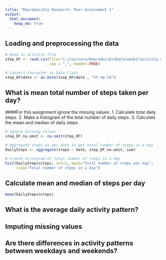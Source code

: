 ```yaml
---
title: "Reproducible Research: Peer Assessment 1"
output: 
  html_document:
    keep_md: true
---
```


## Loading and preprocessing the data
```r

# Read in activity file
step_DF <- read.csv(file="c:/coursera/ReproducibleData/week2/activity.csv",
                    sep = ",", header=TRUE)

# Convert character to Date Class
step_DF$date <- as.Date(step_DF$date , "%Y-%m-%d")
```
## What is mean total number of steps taken per day?
####For this assignment ignore the missing values.
1. Calculate total daily steps.
2. Make a histogram of the total number of daily steps.
3. Calculate the mean and median of daily steps.

```r
# Ignore missing values
step_DF_na.omit <- na.omit(step_DF)

# Aggregate steps as per date to get total number of steps in a day
DailySteps <- aggregate(steps ~ date, step_DF_na.omit, sum)

# Create histogram of total number of steps in a day
hist(DailySteps$steps, col=1, main="Total number of steps per day", 
     xlab="Total number of steps in a day")
```
## Calculate mean and median of steps per day
```r
mean(DailySteps$steps)
```
## What is the average daily activity pattern?



## Imputing missing values



## Are there differences in activity patterns between weekdays and weekends?
